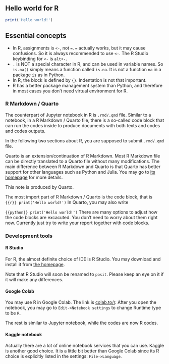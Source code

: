 
## Hello world for R



```r
print('Hello world!')
```


## Essential concepts

- In R, assignments is ` <- `, not `=`. `=` actually works, but it may cause confusions. So it is always recommended to use ` <- `. The R Studio keybinding for ` <- ` is `alt+-`.
- `.` is NOT a special character in R, and can be used in variable names. So `is.na()` simply means a function called `is.na`. It is not a function `na` in a package `is` as in Python.
- In R, the block is defined by `{}`. Indentation is not that important.
- R has a better package management system than Python, and therefore in most cases you don't need virtual environment for R.


### R Markdown / Quarto
The counterpart of Jupyter notebook in R is `.rmd/.qmd` file. Similar to a notebook, in a R Markdown / Quarto file, there is a so-called code block that can run the codes inside to produce documents with both texts and codes and codes outputs.

In the following two sections about R, you are supposed to submit `.rmd/.qmd` file.

::: {.callout-note}
Quarto is an extension/continuation of R Markdown. Most R Markdown file can be directly translated to a Quarto file without many modifications. The main difference between R Markdown and Quarto is that Quarto has better support for other languages such as Python and Julia. You may go to [its homepage](https://quarto.org/) for more details. 

This note is produced by Quarto.
:::

The most import part of R Markdown / Quarto is the code block, that is 
```{{r}}
print('Hello world!')
```
In Quarto, you may also write

```{{python}}
print('Hello world!')
```
There are many options to adjust how the code blocks are excacuted. You don't need to worry about them right now. Currently just try to write your report together with code blocks.


### Development tools

#### R Studio
For R, the almost definite choice of IDE is R Studio. You may download and install it from [the homepage](https://www.rstudio.com/). 

Note that R Studio will soon be renamed to `posit`. Please keep an eye on it if it will make any differences.

#### Google Colab
You may use R in Google Colab. The link is [colab.to/r](https://colab.research.google.com/notebook#create=true&language=r). After you open the notebook, you may go to `Edit->Notebook settings` to change Runtime type to be `R`.

The rest is similar to Jupyter notebook, while the codes are now R codes.

#### Kaggle notebook
Actually there are a lot of online notebook services that you can use. Kaggle is another good choice. It is a little bit better than Google Colab since its R choice is explicitly listed in the settings: `File->Language`.


